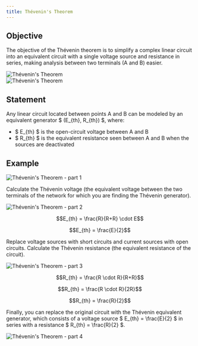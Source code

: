 ```yaml
---
title: Thévenin's Theorem
---
```



## Objective

The objective of the Thévenin theorem is to simplify a complex linear circuit into an equivalent circuit with a single voltage source and resistance in series, making analysis between two terminals (A and B) easier.

<Flexed>


<div class="supercenter">
  <Image src={thevenin_base} alt="Thévenin's Theorem" width={500} />
</div>


<div class="supercenter">
  <Image src={thevenin_base_1} alt="Thévenin's Theorem" width={500} />
</div>

</Flexed>


## Statement

Any linear circuit located between points A and B can be modeled by an equivalent generator $ (E_{th}, R_{th}) $, where:
- $ E_{th} $ is the open-circuit voltage between A and B
- $ R_{th} $ is the equivalent resistance seen between A and B when the sources are deactivated

## Example


<div class="supercenter">
  <Image src={thevenin_0} alt="Thévenin's Theorem - part 1" width={500} />
</div>


Calculate the Thévenin voltage (the equivalent voltage between the two terminals of the network for which you are finding the Thévenin generator).


<div class="supercenter">
  <Image src={thevenin_1} alt="Thévenin's Theorem - part 2" width={500} />
</div>

```math
E_{th} = \frac{R}{R+R} \cdot E
```
```math
E_{th} = \frac{E}{2}
```

Replace voltage sources with short circuits and current sources with open circuits.
Calculate the Thévenin resistance (the equivalent resistance of the circuit).


<div class="supercenter">
  <Image src={thevenin_2} alt="Thévenin's Theorem - part 3" width={500} />
</div>

```math
R_{th} = \frac{R \cdot R}{R+R}
```
```math
R_{th} = \frac{R \cdot R}{2R}
```
```math
R_{th} = \frac{R}{2}
```

Finally, you can replace the original circuit with the Thévenin equivalent generator, which consists of a voltage source $ E_{th} = \frac{E}{2} $ in series with a resistance $ R_{th} = \frac{R}{2} $.


<div class="supercenter">
  <Image src={thevenin_3} alt="Thévenin's Theorem - part 4" width={500} />
</div>
